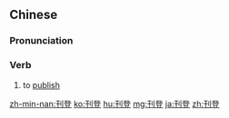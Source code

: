 ==Chinese==
{{zh-forms}}

===Pronunciation===
{{zh-pron
|m=kāndēng
|c=hon1 dang1
|mn=qz,tw,xm,zz:khan-teng
|cat=v
}}

===Verb===
{{zh-verb}}

# to [[publish]] {{gloss|an article in a periodical}}

[[zh-min-nan:刊登]]
[[ko:刊登]]
[[hu:刊登]]
[[mg:刊登]]
[[ja:刊登]]
[[zh:刊登]]
